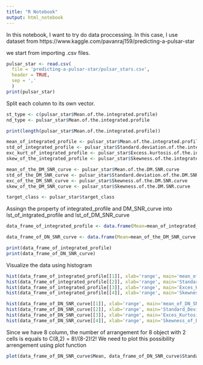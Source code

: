```yaml
---
title: "R Notebook"
output: html_notebook
---
```


In this notebook, I want to try do data proccessing. In this case, I use dataset from https://www.kaggle.com/pavanraj159/predicting-a-pulsar-star

we start from importing .csv files.
```r
pulsar_star <- read.csv(
  file = 'predicting-a-pulsar-star/pulsar_stars.csv',
  header = TRUE,
  sep = ','
  )
print(pulsar_star)
```
Split each column to its own vector.
```r
st_type <- c(pulsar_star$Mean.of.the.integrated.profile)
nd_type <- pulsar_star$Mean.of.the.integrated.profile

print(length(pulsar_star$Mean.of.the.integrated.profile))

mean_of_integrated_profile <- pulsar_star$Mean.of.the.integrated.profile
std_of_integrated_profile <- pulsar_star$Standard.deviation.of.the.integrated.profile
exc_kurt_of_integrated_profile <- pulsar_star$Excess.kurtosis.of.the.integrated.profile
skew_of_the_integrated_profile <- pulsar_star$Skewness.of.the.integrated.profile

mean_of_the_DM_SNR_curve <- pulsar_star$Mean.of.the.DM.SNR.curve
std_of_the_DM_SNR_curve <- pulsar_star$Standard.deviation.of.the.DM.SNR.curve
exc_of_the_DM_SNR_curve <- pulsar_star$Skewness.of.the.DM.SNR.curve
skew_of_the_DM_SNR_curve <- pulsar_star$Skewness.of.the.DM.SNR.curve

target_class <- pulsar_star$target_class
```
Assingn the property of integrated_profile and DM_SNR_curve into lst_of_intgrated_profile and lst_of_DM_SNR_curve
```r
data_frame_of_integrated_profile <- data.frame(Mean=mean_of_integrated_profile, Standard_Deviation=std_of_integrated_profile, Exces_Kurtosis=exc_kurt_of_integrated_profile, Skewness=skew_of_the_integrated_profile)

data_frame_of_DN_SNR_curve <- data.frame(Mean=mean_of_the_DM_SNR_curve, Standard_Deviation=std_of_the_DM_SNR_curve, Exces_Kurtosis=exc_of_the_DM_SNR_curve, Skewness=skew_of_the_DM_SNR_curve)

print(data_frame_of_integrated_profile)
print(data_frame_of_DN_SNR_curve)
```
Visualize the data using histogram
```r
hist(data_frame_of_integrated_profile[[1]], xlab='range', main='mean_of_integrated_profile', col='blue')
hist(data_frame_of_integrated_profile[[2]], xlab='range', main='Standard_Deviation_of_integrated_profile', col='blue')
hist(data_frame_of_integrated_profile[[3]], xlab='range', main='Exces_Kurtosis_of_integrated_profile', col='blue')
hist(data_frame_of_integrated_profile[[4]], xlab='range', main='Skewness_of_integrated_profile', col='blue')

hist(data_frame_of_DN_SNR_curve[[1]], xlab='range', main='mean_of_DN_SNR_curve', col='navy')
hist(data_frame_of_DN_SNR_curve[[2]], xlab='range', main='Standard_Deviation_of_DN_SNR_curve', col='navy')
hist(data_frame_of_DN_SNR_curve[[3]], xlab='range', main='Exces_Kurtosis_of_DN_SNR_curve', col='navy')
hist(data_frame_of_DN_SNR_curve[[4]], xlab='range', main='Skewness_of_DN_SNR_curve', col='navy')
```
Since we have 8 column, the number of arrangement for 8 object with 2 cells is equals to C(8,2) = 8!/(8-2)!2!
We need to plot this possibility arrengement using plot function
```r
plot(data_frame_of_DN_SNR_curve$Mean, data_frame_of_DN_SNR_curve$Standard_Deviation, pch='+', col='blue')
```

